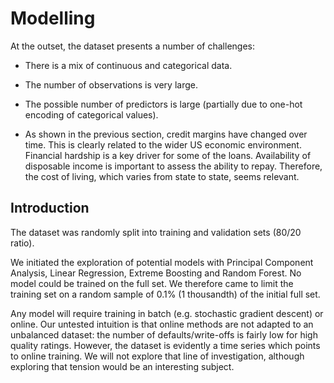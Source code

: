 # Modelling

At the outset, the dataset presents a number of challenges:

+ There is a mix of continuous and categorical data.

+ The number of observations is very large. 

+ The possible number of predictors is large (partially due to one-hot encoding of categorical values).

+ As shown in the previous section, credit margins have changed over time. This is clearly related to the wider US economic environment. Financial hardship is a key driver for some of the loans. Availability of disposable income is important to assess the ability to repay. Therefore, the cost of living, which varies from state to state, seems relevant. 


## Introduction

The dataset was randomly split into training and validation sets (80/20 ratio).

We initiated the exploration of potential models with Principal Component Analysis, Linear Regression, Extreme Boosting and Random Forest. No model could be trained on the full set. We therefore came to limit the training set on a random sample of 0.1% (1 thousandth) of the initial full set.

Any model will require training in batch (e.g. stochastic gradient descent) or online. Our untested intuition is that online methods are not adapted to an unbalanced dataset: the number of defaults/write-offs is fairly low for high quality ratings. However, the dataset is evidently a time series which points to online training. We will not explore that line of investigation, although exploring that tension would be an interesting subject.


